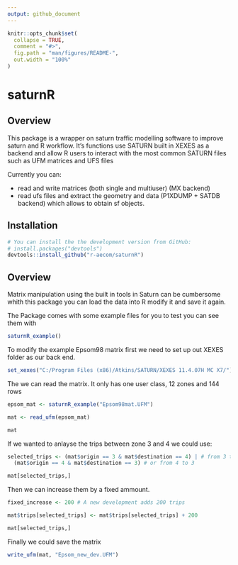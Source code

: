 ```yaml
---
output: github_document
---
```


<!-- README.md is generated from README.Rmd. Please edit that file -->

```r
knitr::opts_chunk$set(
  collapse = TRUE,
  comment = "#>",
  fig.path = "man/figures/README-",
  out.width = "100%"
)
```
# saturnR

## Overview
This package is a wrapper on saturn traffic modelling software to improve saturn and R workflow. It's functions use SATURN built in XEXES as a backend and allow R users to interact with the most common SATURN files such as UFM matrices and UFS files

Currently you can:

* read and write matrices (both single and multiuser) (MX backend)
* read ufs files and extract the geometry and data (P1XDUMP + SATDB backend) which allows to obtain sf objects.

## Installation


```r
# You can install the the development version from GitHub:
# install.packages("devtools")
devtools::install_github("r-aecom/saturnR")
```


## Overview

Matrix manipulation using the built in tools in Saturn can be cumbersome whith this package you can load the data into R modify it and save it again.

The Package comes with some example files for you to test you can see them with
```r
saturnR_example()
```

To modify the example Epsom98 matrix first we need to set up out XEXES folder as our back end.

```r
set_xexes("C:/Program Files (x86)/Atkins/SATURN/XEXES 11.4.07H MC X7/") # Using a particular version of the backend
```

The we can read the matrix. It only has one user class, 12 zones and 144 rows

```r
epsom_mat <- saturnR_example("Epsom98mat.UFM") 

mat <- read_ufm(epsom_mat)

mat

```

If we wanted to anlayse the trips between zone 3 and 4 we could use:

```r
selected_trips <- (mat$origin == 3 & mat$destination == 4) | # from 3 to 4
  (mat$origin == 4 & mat$destination == 3) # or from 4 to 3

mat[selected_trips,]

```

Then we can increase them by a fixed ammount.

```r
fixed_increase <- 200 # A new development adds 200 trips

mat$trips[selected_trips] <- mat$trips[selected_trips] + 200

mat[selected_trips,]

```

Finally we could save the matrix
```r
write_ufm(mat, "Epsom_new_dev.UFM")
```

